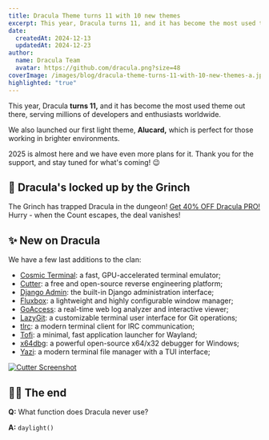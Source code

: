 ```yaml
---
title: Dracula Theme turns 11 with 10 new themes
excerpt: This year, Dracula turns 11, and it has become the most used theme out there!
date:
  createdAt: 2024-12-13
  updatedAt: 2024-12-23
author:
  name: Dracula Team
  avatar: https://github.com/dracula.png?size=48
coverImage: /images/blog/dracula-theme-turns-11-with-10-new-themes-a.jpeg
highlighted: "true"
---
```


This year, Dracula **turns 11,** and it has become the most used theme out there, serving millions of developers and enthusiasts worldwide.

We also launched our first light theme, **Alucard,** which is perfect for those working in brighter environments.

2025 is almost here and we have even more plans for it. Thank you for the support, and stay tuned for what's coming! 😉

## 🎁 Dracula's locked up by the Grinch

The Grinch has trapped Dracula in the dungeon! [Get 40% OFF Dracula PRO!](https://draculatheme.gumroad.com/l/dracula-pro/GRINCHSMISCHIEF) Hurry - when the Count escapes, the deal vanishes!

## ✨ New on Dracula

We have a few last additions to the clan:

- [Cosmic Terminal](/cosmic-terminal): a fast, GPU-accelerated terminal emulator;
- [Cutter](/cutter): a free and open-source reverse engineering platform;
- [Django Admin](/django-admin): the built-in Django administration interface;
- [Fluxbox](/fluxbox): a lightweight and highly configurable window manager;
- [GoAccess](/go-access): a real-time web log analyzer and interactive viewer;
- [LazyGit](/lazygit): a customizable terminal user interface for Git operations;
- [tlrc](/tlrc): a modern terminal client for IRC communication;
- [Tofi](/tofi): a minimal, fast application launcher for Wayland;
- [x64dbg](/x64dbg): a powerful open-source x64/x32 debugger for Windows;
- [Yazi](/yazi): a modern terminal file manager with a TUI interface;

[![Cutter Screenshot](/images/blog/dracula-theme-turns-11-with-10-new-themes-b.jpeg)](/cutter)

## 👋🏻 The end

**Q:** What function does Dracula never use?

**A:** `daylight()`
